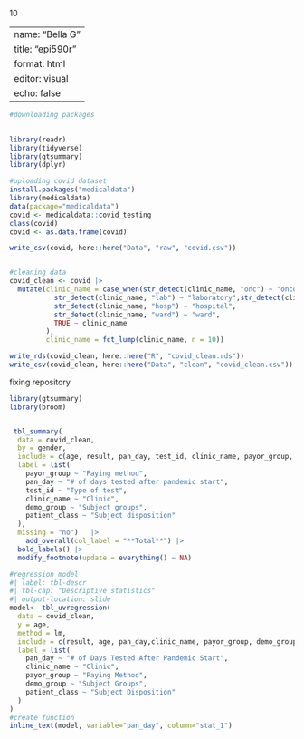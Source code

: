 10

---
name: "Bella G"
title: "epi590r"
format: html
editor: visual
echo: false 
---

```r
#downloading packages
 

library(readr)
library(tidyverse)
library(gtsummary)
library(dplyr)
```

```r
#uploading covid dataset
install.packages("medicaldata")
library(medicaldata)
data(package="medicaldata")
covid <- medicaldata::covid_testing
class(covid)
covid <- as.data.frame(covid)

write_csv(covid, here::here("Data", "raw", "covid.csv"))


#cleaning data
covid_clean <- covid |>
  mutate(clinic_name = case_when(str_detect(clinic_name, "onc") ~ "oncology",str_detect(clinic_name, "mri") ~ "MRI", str_detect(clinic_name, "onc") ~ "oncology", str_detect(clinic_name, "rad") ~ "diagnosis radiology",str_detect(clinic_name, "urg") ~ "urgent care",
           str_detect(clinic_name, "lab") ~ "laboratory",str_detect(clinic_name, "ntwk") ~ "care network",
           str_detect(clinic_name, "hosp") ~ "hospital",
           str_detect(clinic_name, "ward") ~ "ward",
           TRUE ~ clinic_name 
         ),
         clinic_name = fct_lump(clinic_name, n = 10))

write_rds(covid_clean, here::here("R", "covid_clean.rds"))
write_csv(covid_clean, here::here("Data", "clean", "covid_clean.csv"))
```

fixing repository

```r
library(gtsummary)
library(broom)


 tbl_summary(
  data = covid_clean,
  by = gender,
  include = c(age, result, pan_day, test_id, clinic_name, payor_group, demo_group, patient_class),
  label = list(
    payor_group ~ "Paying method",
    pan_day ~ "# of days tested after pandemic start",
    test_id ~ "Type of test",
    clinic_name ~ "Clinic",
    demo_group ~ "Subject groups", 
    patient_class ~ "Subject disposition" 
  ),
  missing = "no")   |> 
 	add_overall(col_label = "**Total**") |> 
  bold_labels() |> 
  modify_footnote(update = everything() ~ NA) 
```

```r



#regression model
#| label: tbl-descr
#| tbl-cap: "Descriptive statistics"
#| output-location: slide
model<- tbl_uvregression(
  data = covid_clean,
  y = age,
  method = lm,
  include = c(result, age, pan_day,clinic_name, payor_group, demo_group, patient_class),
  label = list(
    pan_day ~ "# of Days Tested After Pandemic Start",
    clinic_name ~ "Clinic",
    payor_group ~ "Paying Method",
    demo_group ~ "Subject Groups",
    patient_class ~ "Subject Disposition"
  ) 
)
#create function
inline_text(model, variable="pan_day", column="stat_1")


```
